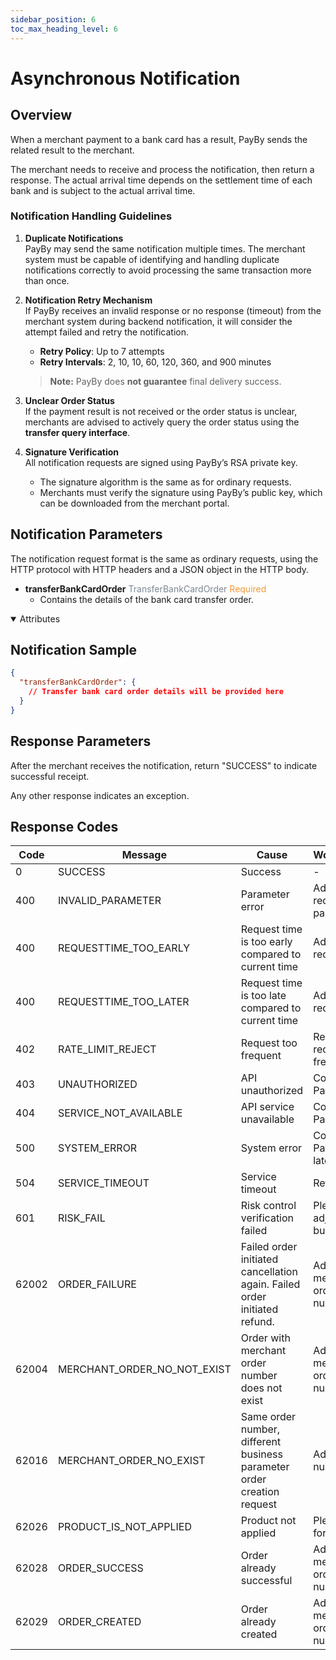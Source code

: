 ```yaml
---
sidebar_position: 6
toc_max_heading_level: 6
---
```



# Asynchronous Notification

## Overview

When a merchant payment to a bank card has a result, PayBy sends the related result to the merchant. 

The merchant needs to receive and process the notification, then return a response. 
The actual arrival time depends on the settlement time of each bank and is subject to the actual arrival time.


### Notification Handling Guidelines

1. **Duplicate Notifications**  
   PayBy may send the same notification multiple times. The merchant system must be capable of identifying and handling duplicate notifications correctly to avoid processing the same transaction more than once.

2. **Notification Retry Mechanism**  
   If PayBy receives an invalid response or no response (timeout) from the merchant system during backend notification, it will consider the attempt failed and retry the notification.  
   - **Retry Policy**: Up to 7 attempts  
   - **Retry Intervals**: 2, 10, 10, 60, 120, 360, and 900 minutes  

   > **Note:** PayBy does **not guarantee** final delivery success.

3. **Unclear Order Status**  
   If the payment result is not received or the order status is unclear, merchants are advised to actively query the order status using the **transfer query interface**.

4. **Signature Verification**  
   All notification requests are signed using PayBy’s RSA private key.  
   - The signature algorithm is the same as for ordinary requests.  
   - Merchants must verify the signature using PayBy’s public key, which can be downloaded from the merchant portal.


## Notification Parameters

The notification request format is the same as ordinary requests, using the HTTP protocol with HTTP headers and a JSON object in the HTTP body.

- **transferBankCardOrder** <font color='#7d8793'>TransferBankCardOrder</font> <font color='#f19938'>Required</font>  
  - Contains the details of the bank card transfer order.  


 <details open={true}>
  <summary>Attributes</summary>
    <TransferBankCardOrder/>
  </details>

## Notification Sample

```json
{
  "transferBankCardOrder": {
    // Transfer bank card order details will be provided here
  }
}
```

## Response Parameters

After the merchant receives the notification, return "SUCCESS" to indicate successful receipt. 

Any other response indicates an exception.

## Response Codes

| Code  | Message                     | Cause                                                       | Workaround                     |
| ----- | --------------------------- | ------------------------------------------------------------ | ---------------------------- |
| 0     | SUCCESS                     | Success                                                      | -                            |
| 400   | INVALID_PARAMETER           | Parameter error                                              | Adjust request parameters    |
| 400   | REQUESTTIME_TOO_EARLY       | Request time is too early compared to current time           | Adjust request time          |
| 400   | REQUESTTIME_TOO_LATER       | Request time is too late compared to current time            | Adjust request time          |
| 402   | RATE_LIMIT_REJECT           | Request too frequent                                         | Reduce request frequency     |
| 403   | UNAUTHORIZED                | API unauthorized                                             | Contact PayBy                |
| 404   | SERVICE_NOT_AVAILABLE       | API service unavailable                                      | Contact PayBy                |
| 500   | SYSTEM_ERROR                | System error                                                 | Contact PayBy, retry later   |
| 504   | SERVICE_TIMEOUT             | Service timeout                                              | Retry later                  |
| 601   | RISK_FAIL                   | Risk control verification failed                             | Please adjust business       |
| 62002 | ORDER_FAILURE               | Failed order initiated cancellation again. Failed order initiated refund. | Adjust merchant order number |
| 62004 | MERCHANT_ORDER_NO_NOT_EXIST | Order with merchant order number does not exist              | Adjust merchant order number |
| 62016 | MERCHANT_ORDER_NO_EXIST     | Same order number, different business parameter order creation request | Adjust order number          |
| 62026 | PRODUCT_IS_NOT_APPLIED      | Product not applied                                          | Please apply for product     |
| 62028 | ORDER_SUCCESS               | Order already successful                                     | Adjust merchant order number |
| 62029 | ORDER_CREATED               | Order already created                                        | Adjust merchant order number |
